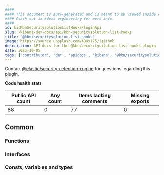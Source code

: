 ```yaml
---
####
#### This document is auto-generated and is meant to be viewed inside our experimental, new docs system.
#### Reach out in #docs-engineering for more info.
####
id: kibKbnSecuritysolutionListHooksPluginApi
slug: /kibana-dev-docs/api/kbn-securitysolution-list-hooks
title: "@kbn/securitysolution-list-hooks"
image: https://source.unsplash.com/400x175/?github
description: API docs for the @kbn/securitysolution-list-hooks plugin
date: 2025-10-05
tags: ['contributor', 'dev', 'apidocs', 'kibana', '@kbn/securitysolution-list-hooks']
---
```




Contact [@elastic/security-detection-engine](https://github.com/orgs/elastic/teams/security-detection-engine) for questions regarding this plugin.

**Code health stats**

| Public API count  | Any count | Items lacking comments | Missing exports |
|-------------------|-----------|------------------------|-----------------|
| 88 | 0 | 77 | 0 |

## Common

### Functions
<DocDefinitionList data={kbnSecuritysolutionListHooksObj.common.functions}/>

### Interfaces
<DocDefinitionList data={kbnSecuritysolutionListHooksObj.common.interfaces}/>

### Consts, variables and types
<DocDefinitionList data={kbnSecuritysolutionListHooksObj.common.misc}/>

